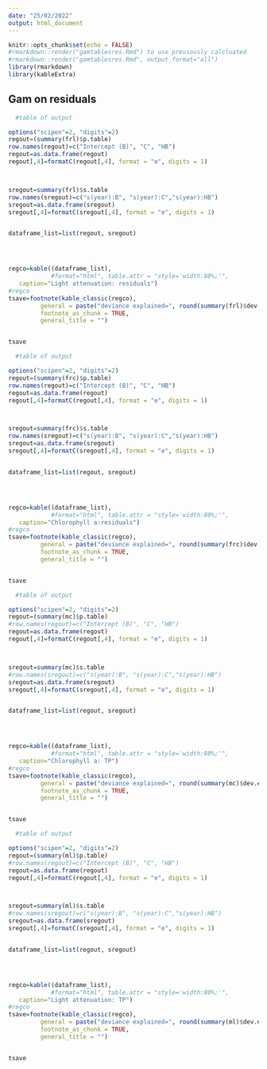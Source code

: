 ```yaml
---
date: "25/02/2022"
output: html_document
---
```


```r
knitr::opts_chunk$set(echo = FALSE)
#rmarkdown::render("gamtablesres.Rmd") to use previously calcluated
#rmarkdown::render("gamtablesres.Rmd", output_format="all")
library(rmarkdown)
library(kableExtra)
```

## Gam on residuals
```r
 
  #table of output

options("scipen"=2, "digits"=2)
regout=(summary(frl)$p.table)
row.names(regout)=c("Intercept (B)", "C", "HB")
regout=as.data.frame(regout)
regout[,4]=formatC(regout[,4], format = "e", digits = 1)



sregout=summary(frl)$s.table
row.names(sregout)=c("s(year):B", "s(year):C","s(year):HB")
sregout=as.data.frame(sregout)
sregout[,4]=formatC(sregout[,4], format = "e", digits = 1)


dataframe_list=list(regout, sregout)




regco=kable((dataframe_list),
            #format="html", table.attr = "style='width:80%;'",
   caption="Light attenuation: residuals")
#regco
tsave=footnote(kable_classic(regco),
         general = paste("deviance explained=", round(summary(frl)$dev.expl,2)),
         footnote_as_chunk = TRUE,
         general_title = "")


tsave
```


```r
 
  #table of output

options("scipen"=2, "digits"=2)
regout=(summary(frc)$p.table)
row.names(regout)=c("Intercept (B)", "C", "HB")
regout=as.data.frame(regout)
regout[,4]=formatC(regout[,4], format = "e", digits = 1)



sregout=summary(frc)$s.table
row.names(sregout)=c("s(year):B", "s(year):C","s(year):HB")
sregout=as.data.frame(sregout)
sregout[,4]=formatC(sregout[,4], format = "e", digits = 1)


dataframe_list=list(regout, sregout)




regco=kable((dataframe_list),
            #format="html", table.attr = "style='width:80%;'",
   caption="Chlorophyll a:residuals")
#regco
tsave=footnote(kable_classic(regco),
         general = paste("deviance explained=", round(summary(frc)$dev.expl,2)),
         footnote_as_chunk = TRUE,
         general_title = "")


tsave
```
```r
 
  #table of output

options("scipen"=2, "digits"=2)
regout=(summary(mc)$p.table)
#row.names(regout)=c("Intercept (B)", "C", "HB")
regout=as.data.frame(regout)
regout[,4]=formatC(regout[,4], format = "e", digits = 1)



sregout=summary(mc)$s.table
#row.names(sregout)=c("s(year):B", "s(year):C","s(year):HB")
sregout=as.data.frame(sregout)
sregout[,4]=formatC(sregout[,4], format = "e", digits = 1)


dataframe_list=list(regout, sregout)




regco=kable((dataframe_list),
            #format="html", table.attr = "style='width:80%;'",
   caption="Chlorophyll a: TP")
#regco
tsave=footnote(kable_classic(regco),
         general = paste("deviance explained=", round(summary(mc)$dev.expl,2)),
         footnote_as_chunk = TRUE,
         general_title = "")


tsave
```
```r

  #table of output

options("scipen"=2, "digits"=2)
regout=(summary(ml)$p.table)
#row.names(regout)=c("Intercept (B)", "C", "HB")
regout=as.data.frame(regout)
regout[,4]=formatC(regout[,4], format = "e", digits = 1)



sregout=summary(ml)$s.table
#row.names(sregout)=c("s(year):B", "s(year):C","s(year):HB")
sregout=as.data.frame(sregout)
sregout[,4]=formatC(sregout[,4], format = "e", digits = 1)


dataframe_list=list(regout, sregout)




regco=kable((dataframe_list),
            #format="html", table.attr = "style='width:80%;'",
   caption="Light attenuation: TP")
#regco
tsave=footnote(kable_classic(regco),
         general = paste("deviance explained=", round(summary(ml)$dev.expl,2)),
         footnote_as_chunk = TRUE,
         general_title = "")


tsave
```

